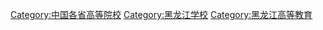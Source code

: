 {{Catnav|頁面分類|各種主題的頁面分類|依中国各省来作的分类|中国各省教育|黑龙江教育}}

[[Category:中国各省高等院校|Category:中国各省高等院校]]
[[Category:黑龙江学校|Category:黑龙江学校]]
[[Category:黑龙江高等教育|Category:黑龙江高等教育]]